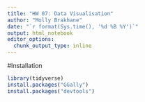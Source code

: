 ```yaml
---
title: "HW 07: Data Visualisation"
author: "Molly Brakhane"
date: "`r format(Sys.time(), '%d %B %Y')`"
output: html_notebook
editor_options: 
  chunk_output_type: inline
---
```

#Installation
```r
library(tidyverse)
install.packages("GGally")
install.packages("devtools")

```

















